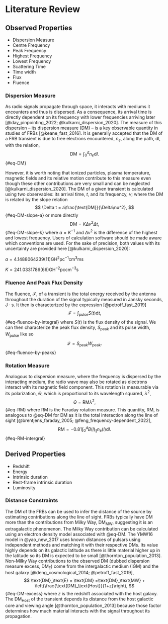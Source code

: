 # Literature Review
## Observed Properties
- Dispersion Measure
- Centre Frequency
- Peak Frequency
- Highest Frequency
- Lowest Frequency
- Scattering Time
- Time width
- Flux
- Fluence

### Dispersion Measure
As radio signals propagate through space, it interacts with mediums it encounters and thus is dispersed.
As a consequence, its arrival time is directly dependent on its frequency with lower frequencies arriving later [@day_pinpointing_2022; @kulkarni_dispersion_2020].
The measure of this dispersion – its dispersion measure (DM) – is a key observable quantity in studies of FRBs [@keane_fast_2016].
It is generally accepted that the DM of a FRB transient is due to free electrons encountered, $n_e$, along the path, dl, with the relation,
$$
\text{DM} = \int_0^d n_e \text{d}l.
$$ {#eq-DM}

However, it is worth noting that ionized particles, plasma temperature, magnetic fields and its relative motion contribute to this measure even though these other contributions are very small and can be neglected [@kulkarni_dispersion_2020].
The DM of a given transient is calculated using two observables: its arrival time, $t$, and its frequency, $\nu$; where the DM is related by the slope relation
$$
\Delta t = a\frac{\text{DM}}{\Delta\nu^2},
$$ {#eq-DM-slope-a}
or more directly
$$
\text{DM} = K\Delta\nu^2\Delta t,
$$ {#eq-DM-slope-k}
where $a=K^{-1}$ and $\Delta\nu^2$ is the difference of the highest and lowest frequency.
Users of calculation software should be made aware which conventions are used.
For the sake of precision, both values with its uncertainty are provided here [@kulkarni_dispersion_2020]:

<!-- TODO Align Eq -->
$a=4.148 806 4239(11) \text{GH}^2\text{pc}^{-1}\text{cm}^3\text{ms}$

$K=241.033 1786(66)  \text{GH}^{-2}\text{pc}\text{cm}^{-3}\text{s}$

###	Fluence And Peak Flux Density
The fluence, $\mathcal{F}$, of a transient is the total energy received by the antenna throughout the duration of the signal typically measured in Jansky seconds, $\text{J}\cdot\text{s}$.
It then is characterized by the expression [@petroff_fast_2019]
$$
\mathcal{F} = \int_\text{pulse} S(t) \text{d}t,
$$ {#eq-fluence-by-integral}
where $S(t)$ is the flux density of the signal. We can then characterize the peak flux density, $S_\text{peak}$ and its pulse width, $W_\text{pulse}$ like so
$$
\mathcal{F} = S_\text{peak} W_\text{peak}.
$$ {#eq-fluence-by-peaks}

###	Rotation Measure
Analogous to dispersion measure, where the frequency is dispersed by the interacting medium, the radio wave may also be rotated as electrons interact with its magnetic field component.
This rotation is measurable via its polarization, $\Theta$, which is proportional to its wavelength squared, $\lambda^2$,
$$
\Theta = \text{RM} \lambda^2,
$$ {#eq-RM}
where RM is the Faraday rotation measure.
This quantity, RM, is analogous to @eq-DM for DM as it is the total interaction along the line of sight [@brentjens_faraday_2005; @feng_frequency-dependent_2022],
$$
\text{RM} = -0.81\int_0^d B(l)_\parallel n_e(l) \text{d}l.
$$ {#eq-RM-intergral}

## Derived Properties
- Redshift
- Energy
- Intrinsic duration
- Rest-frame intrinsic duration
- Luminosity

### Distance Constraints
The DM of the FRBs can be used to infer the distance of the source by estimating contributions along the line of sight.
FRBs typically have DM more than the contributions from Milky Way, $\text{DM}_\text{MW}$, suggesting it is an extragalactic phenomenon.
The Milky Way contribution can be calculated using an electron density model associated with @eq-DM.
The YMW16 model in @yao_new_2017 uses known distances of pulsars using independent methods and matching it with their respective DMs.
Its value highly depends on its galactic latitude as there is little material higher up in the latitude so its DM is expected to be small [@thornton_population_2013].
Non-Milky Way contributions to the observed DM (dubbed dispersion measure excess, $\text{DM}_\text{E}$) come from the intergalactic medium (IGM) and the host galaxy [@deng_cosmological_2014; @petroff_fast_2019],
$$
\text{DM}_\text{E} = \text{DM} =\text{DM}_\text{MW} + \left(\frac{\text{DM}_\text{Host}}{1+z}\right),
$$ {#eq-DM-excess}
where $z$ is the redshift associated with the host galaxy.
The $\text{DM}_\text{Host}$ of the transient depends its distance from the host galactic core and viewing angle [@thornton_population_2013] because those factor determines how much material interacts with the signal throughout its propagation.
